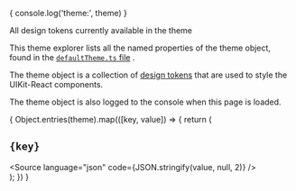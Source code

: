 
{ console.log('theme:', theme) }

<Meta title="theme/Theme" />
<Title>Theme explorer</Title>
<Subtitle>All design tokens currently available in the theme</Subtitle>

This theme explorer lists all the named properties of the theme object, found in the <a href="https://github.com/ucl-isd/uikit-react/blob/main/lib/theme/defaultTheme.ts" target="_blank">`defaultTheme.ts` file</a> .

The theme object is a collection of <a href="https://atlassian.design/tokens/design-tokens/" target="_blank">design tokens</a> that are used to style the UIKit-React components.

The theme object is also logged to the console when this page is loaded. 

{
  Object.entries(theme).map(([key, value]) => {
  return (
    <div key={key}>
      <h2><code>{key}</code></h2>
      <Source language="json" code={JSON.stringify(value, null, 2)} />
    </div>
  );
})
}
